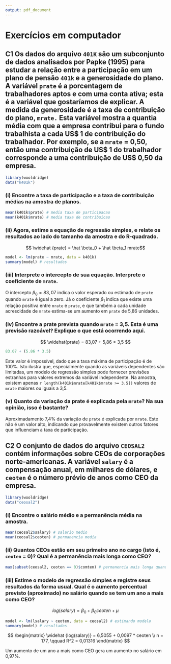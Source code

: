 ```yaml
---
output: pdf_document
---
```


# Exercícios em computador

## C1 Os dados do arquivo `401K` são um subconjunto de dados analisados por Papke (1995) para estudar a relação entre a participação em um plano de pensão `401k` e a generosidade do plano. A variável `prate` é a porcentagem de trabalhadores aptos e com uma conta ativa; esta é a variável que gostaríamos de explicar. A medida da generosidade é a taxa de contribuição do plano, `mrate.` Esta variável mostra a quantia média com que a empresa contribui para o fundo trabalhista a cada US$ 1 de contribuição do trabalhador. Por exemplo, se a `mrate` = 0,50, então uma contribuição de US$ 1 do trabalhador corresponde a uma contribuição de US$ 0,50 da empresa.

```r
library(wooldridge)
data("k401k")
```

### (i) Encontre a taxa de participação e a taxa de contribuição médias na amostra de planos.

```r
mean(k401k$prate) # media taxa de participacao
mean(k401k$mrate) # media taxa de contribuicao
```

### (ii) Agora, estime a equação de regressão simples, e relate os resultados ao lado do tamanho da amostra e do R-quadrado.

$$ \widehat {prate}  = \hat \beta_0 + \hat \beta_1 mrate$$

```r
model <- lm(prate ~ mrate, data = k401k)
summary(model) # resultados
```


### (iii) Interprete o intercepto de sua equação. Interprete o coeficiente de `mrate`.

O intercepto $\beta_0 = 83,07$ indica o valor esperado ou estimado de `prate` quando `mrate` é igual a zero. Já o coeficiente $\beta_1$ indica que existe uma relação positiva entre `mrate` e `prate`, e que também a cada unidade acrescidade de `mrate` estima-se um aumento em `prate` de 5,86 unidades.

### (iv) Encontre a prate prevista quando `mrate` = 3,5. Esta é uma previsão razoável? Explique o que está ocorrendo aqui.

$$
\widehat{prate} = 83,07 + 5,86 * 3,5
$$

```r
83.07 + (5.86 * 3.5)
```

Este valor é impossível, dado que a taxa máxima de participação é de 100%. Isto ilustra que, especialmente quando as variáveis dependentes são limitadas, um modelo de regressão simples pode fornecer previsões estranhas para valores extremos da variável independente. Na amostra, existem apenas `r length(k401k$mrate[k401k$mrate >= 3.5])` valores de `mrate` maiores ou iguais a 3,5.

### (v) Quanto da variação da prate é explicada pela `mrate`? Na sua opinião, isso é bastante?

Aproximadamento 7,4% da variação de `prate` é explicada por `mrate`. Este não é um valor alto, indicando que provavelmente existem outros fatores que influenciam a taxa de participação.


## C2 O conjunto de dados do arquivo `CEOSAL2` contém informações sobre CEOs de corporações norte-americanas. A variável `salary` é a compensação anual, em milhares de dólares, e `ceoten` é o número prévio de anos como CEO da empresa.

```r
library(wooldridge)
data("ceosal2")
```


### (i) Encontre o salário médio e a permanência média na amostra.

```r
mean(ceosal2$salary) # salario medio
mean(ceosal2$ceoten) # permanencia media
```


### (ii) Quantos CEOs estão em seu primeiro ano no cargo (isto é, `ceoten` = 0)? Qual é a permanência mais longa como CEO?

```r
max(subset(ceosal2, ceoten == 0)$comten) # permanencia mais longa quando ceoten igual a 0
```

### (iii) Estime o modelo de regressão simples e registre seus resultados da forma usual. Qual é o aumento percentual previsto (aproximado) no salário quando se tem um ano a mais como CEO?

$$log(salary) = \beta_0 + \beta_0ceoten + \mu$$

```r
model <- lm(lsalary ~ ceoten, data = ceosal2) # estimando modelo
summary(model) # resultados
```

$$ 
\begin{matrix} 
  \widehat {log(salary)} = 6,5055 + 0,0097 * ceoten \\
  n = 177, \qquad R^2 = 0,01316 
\end{matrix}
$$

Um aumento de um ano a mais como CEO gera um aumento no salário em 0,97%.



















